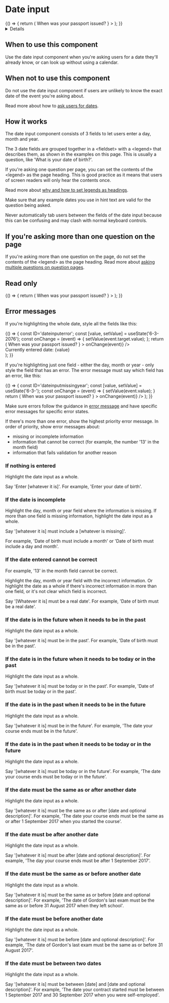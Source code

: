 <!-- Global imports -->


<!-- Local imports -->


<Meta id='D-DateInput' title='Date input' component={DateInput} />

# Date input

<p><Tag text="Alpha" /></p>

<Canvas withToolbar>
  <Story name='DateInput'>
    {() => {
      return (
        <FormGroup
          id='dateinput'
          hint='For example, 27 3 2007'
          label={
            <h1 className='govuk-heading-l'>When was your passport issued?</h1>
          }
        >
          <DateInput id='dateinput' fieldId='dateinput' />
        </FormGroup>
      );
    }}
  </Story>
</Canvas>

<Details summary='Properties' className='no-indent'>
  <ArgsTable of={DateInput} />
</Details>

## When to use this component

Use the date input component when you're asking users for a date they'll already know, or can look up without using a calendar.

## When not to use this component

Do not use the date input component if users are unlikely to know the exact date of the event you're asking about.

Read more about how to [ask users for dates].

## How it works

The date input component consists of 3 fields to let users enter a day, month and year.

The 3 date fields are grouped together in a <fieldset\> with a <legend\> that describes them, as shown in the examples on this page. This is usually a question, like 'What is your date of birth?'.

If you're asking one question per page, you can set the contents of the <legend\> as the page heading. This is good practice as it means that users of screen readers will only hear the contents once.

Read more about [why and how to set legends as headings].

Make sure that any example dates you use in hint text are valid for the question being asked.

Never automatically tab users between the fields of the date input because this can be confusing and may clash with normal keyboard controls.

## If you're asking more than one question on the page

If you're asking more than one question on the page, do not set the contents of the <legend\> as the page heading. Read more about [asking multiple questions on question pages].

<Canvas>
  <Story name='Standard'>
    <FormGroup
      id='standard'
      label='When was your passport issued?'
      hint='For example, 27 3 2007'
    >
      <DateInput id='standard' fieldId='standard' />
    </FormGroup>
  </Story>
</Canvas>

## Read only

<Canvas>
  <Story name='DateInputReadOnly'>
    {() => {
      return (
        <FormGroup
          id='dateinput'
          label={
            <h1 className='govuk-heading-l'>When was your passport issued?</h1>
          }
        >
          <DateInput
            id='dateinputreadonly'
            fieldId='dateinputreadonly'
            value={'6-3-2022'}
            readonly
          />
        </FormGroup>
      );
    }}
  </Story>
</Canvas>

## Error messages

If you're highlighting the whole date, style all the fields like this:

<Canvas>
  <Story name='DateInputError'>
    {() => {
      const ID='dateinputerror';
      const [value, setValue] = useState('6-3-2076');
      const onChange = (event) => {
        setValue(event.target.value);
      };
      return (
        <FormGroup
          id='dateinput'
          hint='For example, 27 3 2007'
          error='The date your passport was issued must be in the past'
          label={
            <h1 className='govuk-heading-l'>When was your passport issued?</h1>
          }
        >
          <DateInput
            id={ID}
            fieldId={ID}
            value={value}
            propsInError={{ year: true, month: true, day: true }}
            onChange={(event) => onChange(event)}
          />
          <div>Currently entered date: {value}</div>
        </FormGroup>
      );
    }}
  </Story>
</Canvas>

If you're highlighting just one field - either the day, month or year - only style the field that has an error. The error message must say which field has an error, like this:

<Canvas>
  <Story name='DateInputMissingYear'>
    {() => {
      const ID='dateinputmissingyear';
      const [value, setValue] = useState('6-3-');      
      const onChange = (event) => {
        setValue(event.value);
      }
      return (
        <FormGroup
          id='dateinput'
          hint='For example, 27 3 2007'
          error='The date your passport was issued must include a year'
          label={
            <h1 className='govuk-heading-l'>When was your passport issued?</h1>
          }
        >
          <DateInput
            id={ID}
            fieldId={ID}
            value={value}
            propsInError={{ year: true }}
            onChange={(event) => onChange(event)}
          />
        </FormGroup>
      );
    }}
  </Story>
</Canvas>

Make sure errors follow the guidance in [error message] and have specific error messages for specific error states.

If there's more than one error, show the highest priority error message. In order of priority, show error messages about:

- missing or incomplete information
- information that cannot be correct (for example, the number '13' in the month field)
- information that fails validation for another reason

### If nothing is entered

Highlight the date input as a whole.

Say 'Enter [whatever it is]'. For example, 'Enter your date of birth'.

### If the date is incomplete

Highlight the day, month or year field where the information is missing. If more than one field is missing information, highlight the date input as a whole.

Say '[whatever it is] must include a [whatever is missing]'.

For example, 'Date of birth must include a month' or 'Date of birth must include a day and month'.

### If the date entered cannot be correct

For example, '13' in the month field cannot be correct.

Highlight the day, month or year field with the incorrect information. Or highlight the date as a whole if there's incorrect information in more than one field, or it's not clear which field is incorrect.

Say '[Whatever it is] must be a real date'. For example, 'Date of birth must be a real date'.

### If the date is in the future when it needs to be in the past

Highlight the date input as a whole.

Say '[whatever it is] must be in the past'. For example, 'Date of birth must be in the past'.

### If the date is in the future when it needs to be today or in the past

Highlight the date input as a whole.

Say '[whatever it is] must be today or in the past'. For example, 'Date of birth must be today or in the past'.

### If the date is in the past when it needs to be in the future

Highlight the date input as a whole.

Say '[whatever it is] must be in the future'. For example, 'The date your course ends must be in the future'.

### If the date is in the past when it needs to be today or in the future

Highlight the date input as a whole.

Say '[whatever it is] must be today or in the future'. For example, 'The date your course ends must be today or in the future'.

### If the date must be the same as or after another date

Highlight the date input as a whole.

Say '[whatever it is] must be the same as or after [date and optional description]'. For example, 'The date your course ends must be the same as or after 1 September 2017 when you started the course'.

### If the date must be after another date

Highlight the date input as a whole.

Say '[whatever it is] must be after [date and optional description]'. For example, 'The day your course ends must be after 1 September 2017'.

### If the date must be the same as or before another date

Highlight the date input as a whole.

Say '[whatever it is] must be the same as or before [date and optional description]'. For example, 'The date of Gordon's last exam must be the same as or before 31 August 2017 when they left school'.

### If the date must be before another date

Highlight the date input as a whole.

Say '[whatever it is] must be before [date and optional description]'. For example, 'The date of Gordon's last exam must be the same as or before 31 August 2017'.

### If the date must be between two dates

Highlight the date input as a whole.

Say '[whatever it is] must be between [date] and [date and optional description]'. For example, 'The date your contract started must be between 1 September 2017 and 30 September 2017 when you were self-employed'.

[ask users for dates]: https://design-system.service.gov.uk/patterns/dates/
[why and how to set legends as headings]: https://design-system.service.gov.uk/get-started/labels-legends-headings/
[asking multiple questions on question pages]: https://design-system.service.gov.uk/patterns/question-pages/#asking-multiple-questions-on-a-page
[error message]: https://design-system.service.gov.uk/components/error-message/
